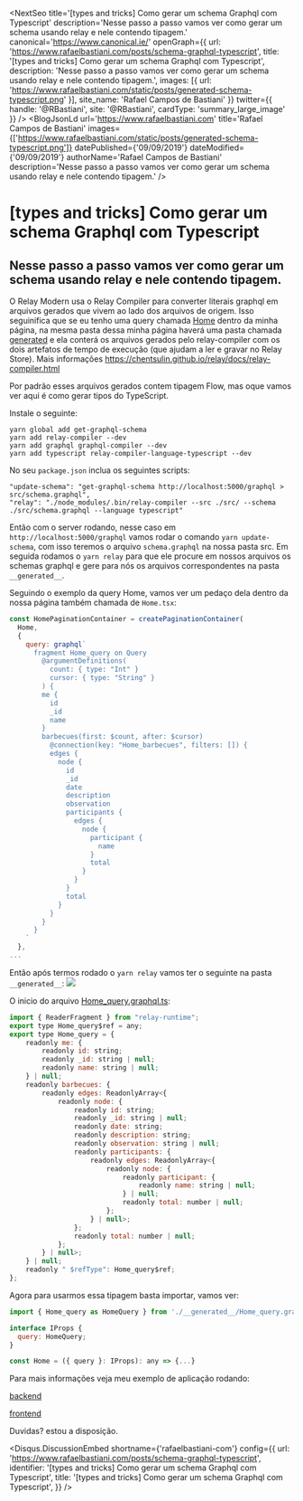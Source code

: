 

<NextSeo
  title='[types and tricks] Como gerar um schema Graphql com Typescript'
  description='Nesse passo a passo vamos ver como gerar um schema usando relay e nele contendo tipagem.'
  canonical='https://www.canonical.ie/'
  openGraph={{
    url: 'https://www.rafaelbastiani.com/posts/schema-graphql-typescript',
    title: '[types and tricks] Como gerar um schema Graphql com Typescript',
    description: 'Nesse passo a passo vamos ver como gerar um schema usando relay e nele contendo tipagem.',
    images: [{ url: 'https://www.rafaelbastiani.com/static/posts/generated-schema-typescript.png' }],
    site_name: 'Rafael Campos de Bastiani'
  }}
  twitter={{
    handle: '@RBastiani',
    site: '@RBastiani',
    cardType: 'summary_large_image'
  }}
/>
<BlogJsonLd
  url='https://www.rafaelbastiani.com'
  title='Rafael Campos de Bastiani'
  images={['https://www.rafaelbastiani.com/static/posts/generated-schema-typescript.png']}
  datePublished={'09/09/2019'}
  dateModified={'09/09/2019'}
  authorName='Rafael Campos de Bastiani'
  description='Nesse passo a passo vamos ver como gerar um schema usando relay e nele contendo tipagem.'
/>

<PostBox>

# [types and tricks] Como gerar um schema Graphql com Typescript

## Nesse passo a passo vamos ver como gerar um schema usando relay e nele contendo tipagem.

O Relay Modern usa o Relay Compiler para converter literais graphql em arquivos gerados que vivem ao lado dos arquivos de origem.
Isso seguinifica que se eu tenho uma query chamada [Home](https://github.com/Bastiani/churras-trinca-front/blob/master/src/pages/Home.tsx#L98) dentro da minha página, na mesma pasta dessa minha página haverá uma pasta chamada [generated](https://github.com/Bastiani/churras-trinca-front/tree/master/src/pages/__generated__) e ela conterá
os arquivos gerados pelo relay-compiler com os dois artefatos de tempo de execução (que ajudam a ler e gravar no Relay Store).
Mais informações https://chentsulin.github.io/relay/docs/relay-compiler.html

Por padrão esses arquivos gerados contem tipagem Flow, mas oque vamos ver aqui é como gerar tipos do TypeScript.

Instale o seguinte:

```
yarn global add get-graphql-schema
yarn add relay-compiler --dev
yarn add graphql graphql-compiler --dev
yarn add typescript relay-compiler-language-typescript --dev
```

No seu `package.json` inclua os seguintes scripts:

```
"update-schema": "get-graphql-schema http://localhost:5000/graphql > src/schema.graphql",
"relay": "./node_modules/.bin/relay-compiler --src ./src/ --schema ./src/schema.graphql --language typescript"
```

Então com o server rodando, nesse caso em `http://localhost:5000/graphql` vamos rodar o comando `yarn update-schema`, com isso teremos o arquivo
`schema.graphql` na nossa pasta src.
Em seguida rodamos o `yarn relay` para que ele procure em nossos arquivos os schemas graphql e gere para nós os arquivos correspondentes na pasta `__generated__`.

Seguindo o exemplo da query Home, vamos ver um pedaço dela dentro da nossa página também chamada de `Home.tsx`:

```js
const HomePaginationContainer = createPaginationContainer(
  Home,
  {
    query: graphql`
      fragment Home_query on Query
        @argumentDefinitions(
          count: { type: "Int" }
          cursor: { type: "String" }
        ) {
        me {
          id
          _id
          name
        }
        barbecues(first: $count, after: $cursor)
          @connection(key: "Home_barbecues", filters: []) {
          edges {
            node {
              id
              _id
              date
              description
              observation
              participants {
                edges {
                  node {
                    participant {
                      name
                    }
                    total
                  }
                }
              }
              total
            }
          }
        }
      }
    `
  },
...
```

Então após termos rodado o `yarn relay` vamos ter o seguinte na pasta `__generated__`:
![](https://www.rafaelbastiani.com/static/posts/generated.png)

O inicio do arquivo [Home_query.graphql.ts](https://github.com/Bastiani/churras-trinca-front/blob/master/src/pages/__generated__/Home_query.graphql.ts):

```js
import { ReaderFragment } from "relay-runtime";
export type Home_query$ref = any;
export type Home_query = {
    readonly me: {
        readonly id: string;
        readonly _id: string | null;
        readonly name: string | null;
    } | null;
    readonly barbecues: {
        readonly edges: ReadonlyArray<{
            readonly node: {
                readonly id: string;
                readonly _id: string | null;
                readonly date: string;
                readonly description: string;
                readonly observation: string | null;
                readonly participants: {
                    readonly edges: ReadonlyArray<{
                        readonly node: {
                            readonly participant: {
                                readonly name: string | null;
                            } | null;
                            readonly total: number | null;
                        };
                    } | null>;
                };
                readonly total: number | null;
            };
        } | null>;
    } | null;
    readonly " $refType": Home_query$ref;
};
```

Agora para usarmos essa tipagem basta importar, vamos ver:

```js
import { Home_query as HomeQuery } from './__generated__/Home_query.graphql';

interface IProps {
  query: HomeQuery;
}

const Home = ({ query }: IProps): any => {...}
```

Para mais informações veja meu exemplo de aplicação rodando:

[backend](https://github.com/Bastiani/churras-trinca-backend)

[frontend](https://github.com/Bastiani/churras-trinca-front)

Duvidas? estou a disposição.

<Disqus.DiscussionEmbed
  shortname={'rafaelbastiani-com'}
  config={{
    url: 'https://www.rafaelbastiani.com/posts/schema-graphql-typescript',
    identifier: '[types and tricks] Como gerar um schema Graphql com Typescript',
    title: '[types and tricks] Como gerar um schema Graphql com Typescript',
  }}
/>

</PostBox>
